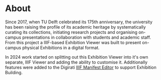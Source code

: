# About

Since 2017, when TU Delft celebrated its 175th anniversary, the university has been raising the profile of its academic heritage by systematically curating its collections, initiating research projects and organising on-campus presentations in collaboration with students and academic staff. From this project a IIIF-based Exhibition Viewer was built to present on-campus physical Exhibitions in a digital format.

In 2024 work started on splitting out this Exhibition Viewer into it's own separate, IIIF Viewer and adding the ability to customise it. Additionally features were added to the Digirati [IIIF Manifest Editor](https://manifest-editor.digirati.services) to support Exhibition Building.
